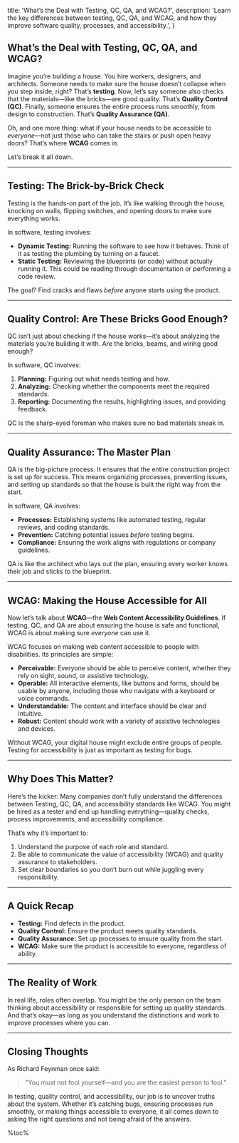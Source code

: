   title: 'What’s the Deal with Testing, QC, QA, and WCAG?',
  description: 'Learn the key differences between testing, QC, QA, and WCAG, and how they improve software quality, processes, and accessibility.',
}

<article>

# What’s the Deal with Testing, QC, QA, and WCAG?

Imagine you’re building a house. You hire workers, designers, and architects. Someone needs to make sure the house doesn’t collapse when you step inside, right? That’s **testing**. Now, let’s say someone also checks that the materials—like the bricks—are good quality. That’s **Quality Control (QC)**. Finally, someone ensures the entire process runs smoothly, from design to construction. That’s **Quality Assurance (QA)**.

Oh, and one more thing: what if your house needs to be accessible to _everyone_—not just those who can take the stairs or push open heavy doors? That’s where **WCAG** comes in.

Let’s break it all down.

---

## Testing: The Brick-by-Brick Check

Testing is the hands-on part of the job. It’s like walking through the house, knocking on walls, flipping switches, and opening doors to make sure everything works.

In software, testing involves:

- **Dynamic Testing:** Running the software to see how it behaves. Think of it as testing the plumbing by turning on a faucet.
- **Static Testing:** Reviewing the blueprints (or code) without actually running it. This could be reading through documentation or performing a code review.

The goal? Find cracks and flaws _before_ anyone starts using the product.

---

## Quality Control: Are These Bricks Good Enough?

QC isn’t just about checking if the house works—it’s about analyzing the materials you’re building it with. Are the bricks, beams, and wiring good enough?

In software, QC involves:

1. **Planning:** Figuring out what needs testing and how.
2. **Analyzing:** Checking whether the components meet the required standards.
3. **Reporting:** Documenting the results, highlighting issues, and providing feedback.

QC is the sharp-eyed foreman who makes sure no bad materials sneak in.

---

## Quality Assurance: The Master Plan

QA is the big-picture process. It ensures that the entire construction project is set up for success. This means organizing processes, preventing issues, and setting up standards so that the house is built the right way from the start.

In software, QA involves:

- **Processes:** Establishing systems like automated testing, regular reviews, and coding standards.
- **Prevention:** Catching potential issues _before_ testing begins.
- **Compliance:** Ensuring the work aligns with regulations or company guidelines.

QA is like the architect who lays out the plan, ensuring every worker knows their job and sticks to the blueprint.

---

## WCAG: Making the House Accessible for All

Now let’s talk about **WCAG**—the **Web Content Accessibility Guidelines**. If testing, QC, and QA are about ensuring the house is safe and functional, WCAG is about making sure _everyone_ can use it.

WCAG focuses on making web content accessible to people with disabilities. Its principles are simple:

- **Perceivable:** Everyone should be able to perceive content, whether they rely on sight, sound, or assistive technology.
- **Operable:** All interactive elements, like buttons and forms, should be usable by anyone, including those who navigate with a keyboard or voice commands.
- **Understandable:** The content and interface should be clear and intuitive.
- **Robust:** Content should work with a variety of assistive technologies and devices.

Without WCAG, your digital house might exclude entire groups of people. Testing for accessibility is just as important as testing for bugs.

---

## Why Does This Matter?

Here’s the kicker: Many companies don’t fully understand the differences between Testing, QC, QA, and accessibility standards like WCAG. You might be hired as a tester and end up handling everything—quality checks, process improvements, and accessibility compliance.

That’s why it’s important to:

1. Understand the purpose of each role and standard.
2. Be able to communicate the value of accessibility (WCAG) and quality assurance to stakeholders.
3. Set clear boundaries so you don’t burn out while juggling every responsibility.

---

## A Quick Recap

- **Testing:** Find defects in the product.
- **Quality Control:** Ensure the product meets quality standards.
- **Quality Assurance:** Set up processes to ensure quality from the start.
- **WCAG:** Make sure the product is accessible to everyone, regardless of ability.

---

## The Reality of Work

In real life, roles often overlap. You might be the only person on the team thinking about accessibility or responsible for setting up quality standards. And that’s okay—as long as you understand the distinctions and work to improve processes where you can.

---

## Closing Thoughts

As Richard Feynman once said:

> "You must not fool yourself—and you are the easiest person to fool."

In testing, quality control, and accessibility, our job is to uncover truths about the system. Whether it’s catching bugs, ensuring processes run smoothly, or making things accessible to everyone, it all comes down to asking the right questions and not being afraid of the answers.

</article>

%toc%
